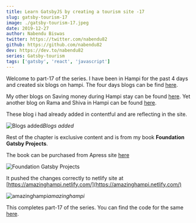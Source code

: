 ```yaml
---
title: Learn GatsbyJS by creating a tourism site -17
slug: gatsby-tourism-17
image: ./gatsby-tourism-17.jpeg
date: 2019-12-27
author: Nabendu Biswas
twitter: https://twitter.com/nabendu82
github: https://github.com/nabendu82
dev: https://dev.to/nabendu82
series: Gatsby-tourism
tags: ['gatsby', 'react', 'javascript']
---
```



Welcome to part-17 of the series. I have been in Hampi for the past 4 days and created six blogs on hampi. The four days blogs can be find [here](https://medium.com/@nabendu82/my-hampi-vacation-day1-b0a2b7e26cbf).

My other blogs on Saving money during Hampi stay can be found [here](https://medium.com/@nabendu82/how-to-save-money-and-travel-in-hampi-495a5d3f2415). Yet another blog on Rama and Shiva in Hampi can be found [here](https://medium.com/@nabendu82/rama-and-shiva-in-hampi-b5cce3ac5496).

These blog i had already added in contentful and are reflecting in the site.

![Blogs added](https://ik.imagekit.io/thewebdev/GatsbyTourism/17/1_Y5G5Y_qxDw.png)*Blogs added*

Rest of the chapter is exclusive content and is from my book **Foundation Gatsby Projects**.

The book can be purchased from Apress site <a href="https://www.apress.com/in/book/9781484265574" target="_blank" rel="noopener noreferrer">here</a>




<div className={styles.image__small}>

![Foundation Gatsby Projects](https://res.cloudinary.com/dxkxvfo2o/image/upload/v1609570264/Foundation_Gatsby_zilffx.jpg)

</div>

It pushed the changes correctly to netlify site at [https://amazinghampi.netlify.com/](https://amazinghampi.netlify.com/)

![amazinghampi](https://ik.imagekit.io/thewebdev/GatsbyTourism/17/9_rvWdEsvD-.png)*amazinghampi*

This completes part-17 of the series. You can find the code for the same [here](https://github.com/nabendu82/gatsbyTourism).

